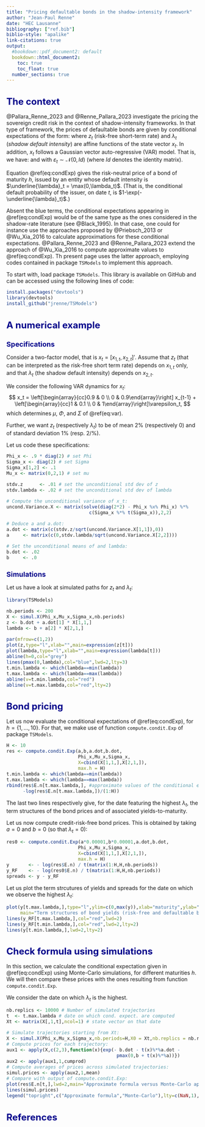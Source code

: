 ```yaml
---
title: "Pricing defaultable bonds in the shadow-intensity framework"
author: "Jean-Paul Renne"
date: "HEC Lausanne"
bibliography: ["ref.bib"]
biblio-style: "apalike"
link-citations: true
output:
  #bookdown::pdf_document2: default
  bookdown::html_document2:
    toc: true
    toc_float: true
  number_sections: true
---
```




[//]: <> (Below: change in title format:)

<style type="text/css">
body{ /* Normal  */
      font-size: 14px;
  }
td {  /* Table  */
  font-size: 8px;
}
h1.title {
  font-size: 30px;
  color: DarkRed;
}
h1 { /* Header 1 */
  font-size: 24px;
  color: DarkBlue;
}
h2 { /* Header 2 */
    font-size: 18px;
  color: DarkBlue;
}
h3 { /* Header 3 */
  font-size: 14px;
  font-family: "Times New Roman", Times, serif;
  color: DarkBlue;
}
code.r{ /* Code block */
    font-size: 12px;
}
pre { /* Code block - determines code spacing between lines */
    font-size: 14px;
}
</style>

# The context 

@Pallara_Renne_2023 and @Renne_Pallara_2023 investigate the pricing the sovereign credit risk in the context of shadow-intensity frameworks. In that type of framework, the prices of defaultable bonds are given by conditional expectations of the form:
\begin{equation}
\mathbb{E}_t(\exp[\color{blue}{-z_{t+1}-\dots-z_{t+h}}-\max(0,\lambda_{t+1})-\dots -\max(0,\lambda_{t+h})]),(\#eq:condExp)
\end{equation}
where $z_t$ (risk-free short-term rate) and $\lambda_t$ (*shadow default intensity*) are affine functions of the state vector $x_t$. In addition, $x_t$ follows a Gaussian vector auto-regressive (VAR) model. That is, we have:
\begin{eqnarray*}
z_t &=& \dot{a}'x_t + \dot{b}\\
\lambda_t &=& a'x_t + b,
\end{eqnarray*}
and
\begin{equation}
x_t = \mu + \Phi x_{t-1}+ \Sigma\varepsilon_t,(\#eq:var)
\end{equation}
with $\varepsilon_t \sim \mathcal{N}(0,Id)$ (where $Id$ denotes the identity matrix).

Equation \@ref(eq:condExp) gives the risk-neutral price of a bond of maturity $h$, issued by an entity whose default intensity is $\underline{\lambda}_t = \max(0,\lambda_t)$. (That is, the conditional default probability of the issuer, on date $t$, is $1-\exp(-\underline{\lambda}_t)$.)

Absent the blue terms, the conditional expectations appearing in \@ref(eq:condExp) would be of the same type as the ones considered in the shadow-rate literature (see @Black_1995). In that case, one could for instance use the approaches proposed by @Priebsch_2013 or @Wu_Xia_2016 to calculate approximations for these conditional expectations. @Pallara_Renne_2023 and @Renne_Pallara_2023 extend the approach of @Wu_Xia_2016 to compute approximate values to \@ref(eq:condExp). Th present page uses the latter approach, employing codes contained in package `TSModels` to implement this approach.

To start with, load package `TSModels`. This library is available on GitHub and can be accessed using the following lines of code:

```r
install.packages("devtools")
library(devtools)
install_github("jrenne/TSModels")
```


# A numerical example

## Specifications

Consider a two-factor model, that is $x_t = [x_{1,t},x_{2,t}]'$. Assume that $z_t$ (that can be interpreted as the risk-free short term rate) depends on $x_{1,t}$ only, and that $\lambda_t$ (the shadow default intensity) depends on $x_{2,t}$.

We consider the following VAR dynamics for $x_t$:
$$
x_t = \left[\begin{array}{cc}0.9 & 0 \\ 0 & 0.9\end{array}\right] x_{t-1} +
\left[\begin{array}{cc}1 & 0.1 \\ 0 & 1\end{array}\right]\varepsilon_t,
$$
which determines $\mu$, $\Phi$, and $\Sigma$ of \@ref(eq:var).

Further, we want $z_t$ (respectively $\lambda_t$) to be of mean 2\% (respectively 0) and of standard deviation $1\%$ (resp. 2/%).

Let us code these specifications:

```r
Phi_x <- .9 * diag(2) # set Phi
Sigma_x <- diag(2) # set Sigma
Sigma_x[1,2] <- .1
Mu_x <- matrix(0,2,1) # set mu

stdv.z      <- .01 # set the unconditional std dev of z
stdv.lambda <- .02 # set the unconditional std dev of lambda

# Compute the unconditional variance of x_t:
uncond.Variance.X <- matrix(solve(diag(2*2) - Phi_x %x% Phi_x) %*%
                              c(Sigma_x %*% t(Sigma_x)),2,2)

# Deduce a and a.dot:
a.dot <- matrix(c(stdv.z/sqrt(uncond.Variance.X[1,1]),0))
a     <- matrix(c(0,stdv.lambda/sqrt(uncond.Variance.X[2,2])))

# Set the unconditional means of and lambda:
b.dot <- .02
b     <- .0
```

## Simulations

Let us have a look at simulated paths for $z_t$ and $\lambda_t$:

```r
library(TSModels)

nb.periods <- 200
X <- simul.X(Phi_x,Mu_x,Sigma_x,nb.periods)
z <- b.dot + a.dot[1] * X[1,1,]
lambda <- b + a[2] * X[2,1,]
```

```r
par(mfrow=c(1,2))
plot(z,type="l",xlab="",main=expression(z[t]))
plot(lambda,type="l",xlab="",main=expression(lambda[t]))
abline(h=0,col="grey")
lines(pmax(0,lambda),col="blue",lwd=2,lty=3)
t.min.lambda <- which(lambda==min(lambda))
t.max.lambda <- which(lambda==max(lambda))
abline(v=t.min.lambda,col="red")
abline(v=t.max.lambda,col="red",lty=2)
```

# Bond pricing {#sec:Model}

Let us now evaluate the conditional expectations of \@ref(eq:condExp), for $h=\{1,\dots,10\}$. For that, we make use of function `compute.condit.Exp` of package `TSModels`.

```r
H <- 10
res <- compute.condit.Exp(a,b,a.dot,b.dot,
                          Phi_x,Mu_x,Sigma_x,
                          X=cbind(X[1,1,],X[2,1,]),
                          max.h = H)
t.min.lambda <- which(lambda==min(lambda))
t.max.lambda <- which(lambda==max(lambda))
rbind(res$E.n[t.max.lambda,], #approximate values of the conditional expect. for date t
      -log(res$E.n[t.max.lambda,])/(1:H))
```

The last two lines respectively give, for the date featuring the highest $\lambda_t$, the term structures of the bond prices and of associated yields-to-maturity.

Let us now compute credit-risk-free bond prices. This is obtained by taking $a=0$ and $b=0$ (so that $\lambda_t=0$): 

```r
res0 <- compute.condit.Exp(a*0.00001,b*0.00001,a.dot,b.dot,
                          Phi_x,Mu_x,Sigma_x,
                          X=cbind(X[1,1,],X[2,1,]),
                          max.h = H)
y       <- - log(res$E.n) / t(matrix(1:H,H,nb.periods))
y_RF    <- - log(res0$E.n) / t(matrix(1:H,H,nb.periods))
spreads <- y - y_RF
```

Let us plot the term strcutures of yields and spreads for the date on which we observe the highest $\lambda_t$:

```r
plot(y[t.max.lambda,],type="l",ylim=c(0,max(y)),xlab="maturity",ylab="yields",
     main="Term structures of bond yields (risk-free and defaultable bonds)",lwd=2)
lines(y_RF[t.max.lambda,],col="red",lwd=2)
lines(y_RF[t.min.lambda,],col="red",lwd=2,lty=2)
lines(y[t.min.lambda,],lwd=2,lty=2)
```


# Check formula using simulations

In this section, we calculate the conditional expectation given in \@ref(eq:condExp) using Monte-Carlo simulations, for different maturities $h$. We will then compare these prices with the ones resulting from function `compute.condit.Exp`. 

We consider the date on which $\lambda_t$ is the highest.


```r
nb.replics <- 10000 # Number of simulated trajectories
t  <- t.max.lambda # date on which cond. expect. are computed
Xt <- matrix(X[,1,t],ncol=1) # state vector on that date

# Simulate trajectories starting from Xt:
X <- simul.X(Phi_x,Mu_x,Sigma_x,nb.periods=H,X0 = Xt,nb.replics = nb.replics)
# Compute prices for each trajectory:
aux1 <- apply(X,c(2,3),function(x){exp(- b.dot - t(x)%*%a.dot -
                                        pmax(0,b + t(x)%*%a))})
aux2 <- apply(aux1,1,cumprod)
# Compute averages of prices across simulated trajectories:
simul.prices <- apply(aux2,1,mean)
# Compare with output of compute.condit.Exp:
plot(res$E.n[t,],lwd=2,main="Approximate formula versus Monte-Carlo approach")
lines(simul.prices)
legend("topright",c("Approximate formula","Monte-Carlo"),lty=c(NaN,1),pch=c(1,NaN),lwd=c(2,1))
```

# References {-}

